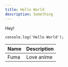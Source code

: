 ```yaml
---
title: Hello World
description: Something
---
```


Hey!

```tsx
console.log('Hello World');
```

| Name | Description |
| ---- | ----------- |
| Fuma | Love anime  |
